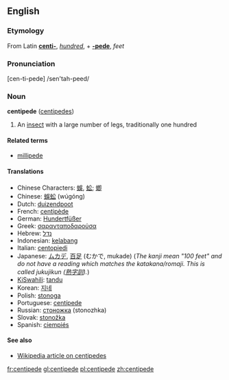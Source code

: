 ==English==

===Etymology===
From Latin '''[[centi-]]''', ''[[hundred]]'', + '''[[-pede]]''', ''feet''

===Pronunciation===
[cen-ti-pede] /sen'tah-peed/

===Noun===
'''centipede''' ([[centipedes]])
# An [[insect]] with a large number of legs, traditionally one hundred

====Related terms====
*[[millipede]]

====Translations====
*Chinese Characters: [[蜈]], [[蚣]]; [[蝍]]
*Chinese: [[蜈蚣]] (wúgóng)
*Dutch: [[duizendpoot]] {{m}}
*French: [[centipède]] {{m}}
*German: [[Hundertfüßer]] {{m}}
*Greek: [[σαρανταποδαρούσα]] {{f}}
*Hebrew: [[נדל]] {{m}}
*Indonesian: [[kelabang]]
*Italian: [[centopiedi]] {{m}}
*Japanese: [[ムカデ]], [[百足]] (むかで, mukade) (''The kanji mean "100 feet" and do not have a reading which matches the katakana/romaji. This is called jukujikun ([[熟字訓]]).'')
*[[KiSwahili]]: [[tandu]]
*Korean: [[지네]]
*Polish: [[stonoga]] {{f}}
*Portuguese: [[centípede]] {{m}}
*Russian: [[стоножка]] {{f}} (stonozhka)
*Slovak: [[stonožka#Slovak|stonožka]] {{f}}
*Spanish: [[ciempiés]] {{m}}

====See also====
*[[w:Centipede|Wikipedia article on centipedes]]

[[fr:centipede]]
[[gl:centipede]]
[[pl:centipede]]
[[zh:centipede]]